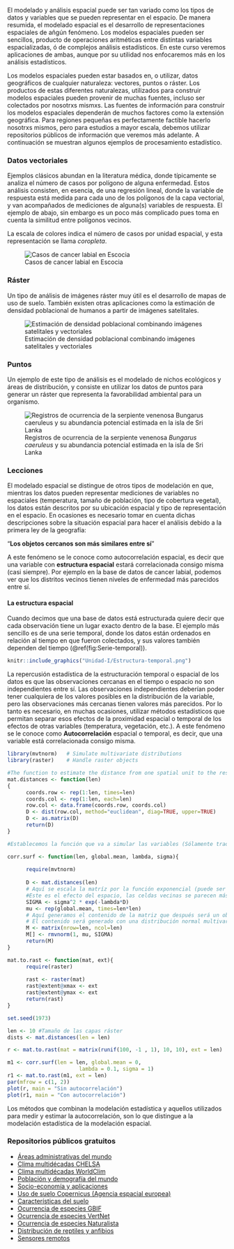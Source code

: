 
El modelado y análisis espacial puede ser tan variado como los tipos de datos y variables que se pueden representar en el espacio. De manera resumida, el modelado espacial es el desarrollo de representaciones espaciales de añgún fenómeno. Los modelos espaciales pueden ser sencillos, producto de operaciones aritméticas entre distintas variables espacializadas, ó de complejos análisis estadísticos. En este curso veremos aplicaciones de ambas, aunque por su utilidad nos enfocaremos más en los análisis estadísticos.

Los modelos espaciales pueden estar basados en, o utilizar, datos geográficos de cualquier naturaleza: vectores, puntos o ráster. Los productos de estas diferentes naturalezas, utilizados para construir modelos espaciales pueden provenir de muchas fuentes, incluso ser colectados por nosotrxs mismxs. Las fuentes de información para construir los modelos espaciales dependerán de muchos factores como la extensión geográfica. Para regiones pequeñas es perfectamente factible hacerlo nosotrxs mismos, pero para estudios a mayor escala, debemos utilizar repositorios públicos de información que veremos más adelante. A continuación se muestran algunos ejemplos de procesamiento estadístico.

### Datos vectoriales

Ejemplos clásicos abundan en la literatura médica, donde típicamente se analiza el número de casos por polígono de alguna enfermedad. Estos análisis consisten, en esencia, de una regresión lineal, donde la variable de respuesta está medida para cada uno de los polígonos de la capa vectorial, y van acompañados de mediciones de alguna(s) variables de respuesta. El ejemplo de abajo, sin embargo es un poco más complicado pues toma en cuenta la similitud entre polígonos vecinos.

La escala de colores indica el número de casos por unidad espacial, y esta representación se llama *coropleta*.

![Casos de cancer labial en Escocia](https://www.multibugs.org/documentation/latest/spatial/maps2.bmp)

### Ráster

Un tipo de análisis de imágenes ráster muy útil es el desarrollo de mapas de uso de suelo. También existen otras aplicaciones como la estimación de densidad poblacional de humanos a partir de imágenes satelitales.

![Estimación de densidad poblacional combinando imágenes satelitales y vectoriales](https://www.worldpop.org/img/methods2/populations/thumbnail_peanutButter_overview3.jpg)

### Puntos

Un ejemplo de este tipo de análisis es el modelado de nichos ecológicos y áreas de distribución, y consiste en utilizar los datos de puntos para generar un ráster que representa la favorabilidad ambiental para un organismo.

![Registros de ocurrencia de la serpiente venenosa *Bungarus caeruleus* y su abundancia potencial estimada en la isla de Sri Lanka](Unidad-I/Bungarus_caeruleus-points.png)

### Lecciones

El modelado espacial se distingue de otros tipos de modelación en que, mientras los datos pueden representar mediciones de variables no espaciales (temperatura, tamaño de población, tipo de cobertura vegetal), los datos están descritos por su ubicación espacial y tipo de representación en el espacio. En ocasiones es necesario tomar en cuenta dichas descripciones sobre la situación espacial para hacer el análisis debido a la primera ley de la geografía:

"**Los objetos cercanos son más similares entre sí**"

A este fenómeno se le conoce como autocorrelación espacial, es decir que una variable con **estructura espacial** estará correlacionada consigo misma (casi siempre). Por ejemplo en la base de datos de cancer labial, podemos ver que los distritos vecinos tienen niveles de enfermedad más parecidos entre sí.

#### La estructura espacial

Cuando decimos que una base de datos está estructurada quiere decir que cada observación tiene un lugar exacto dentro de la base. El ejemplo más sencillo es de una serie temporal, donde los datos están ordenados en relación al tiempo en que fueron colectados, y sus valores también dependen del tiempo (\@ref(fig:Serie-temporal)).

```r
knitr::include_graphics("Unidad-I/Estructura-temporal.png")
```

La repercusión estadística de la estructuración temporal o espacial de los datos es que las observaciones cercanas en el tiempo o espacio no son independientes entre sí. Las observaciones independientes deberían poder tener cualquiera de los valores posibles en la distribución de la variable, pero las observaciones más cercanas tienen valores más parecidos. Por lo tanto es necesario, en muchas ocasiones, utilizar métodos estadísticos que permitan separar esos efectos de la proximidad espacial o temporal de los efectos de otras variables (temperatura, vegetación, etc.). A este fenómeno se le conoce como **Autocorrelación** espacial o temporal, es decir, que una variable está correlacionada consigo misma.

```r
library(mvtnorm)   # Simulate multivariate distributions
library(raster)    # Handle raster objects

#The function to estimate the distance from one spatial unit to the rest
mat.distances <- function(len)
{
      coords.row <- rep(1:len, times=len)
      coords.col <- rep(1:len, each=len)
      row.col <- data.frame(coords.row, coords.col)
      D <- dist(row.col, method="euclidean", diag=TRUE, upper=TRUE)
      D <- as.matrix(D)
      return(D)
}

#Establecemos la función que va a simular las variables (Sólamente traducida al español de la original de Petr Keil)

corr.surf <- function(len, global.mean, lambda, sigma){
      
      require(mvtnorm)
      
      D <- mat.distances(len)
      # Aquí se escala la matríz por la función exponencial (puede ser otra función!)
      #Este es el efecto del espacio, las celdas vecinas se parecen más entre si
      SIGMA <- sigma^2 * exp(-lambda*D)
      mu <- rep(global.mean, times=len*len)
      # Aquí generamos el contenido de la matriz que después será un objeto ráster
      # El contenido será generado con una distribución normal multivariada
      M <- matrix(nrow=len, ncol=len)
      M[] <- rmvnorm(1, mu, SIGMA)
      return(M)
}

mat.to.rast <- function(mat, ext){
      require(raster)
      
      rast <- raster(mat)
      rast@extent@xmax <- ext
      rast@extent@ymax <- ext
      return(rast)
}

set.seed(1973)

len <- 10 #Tamaño de las capas ráster
dists <- mat.distances(len = len)

r <- mat.to.rast(mat = matrix(runif(100, -1 , 1), 10, 10), ext = len)

m1 <- corr.surf(len = len, global.mean = 0, 
                       lambda = 0.1, sigma = 1)
r1 <- mat.to.rast(m1, ext = len)
par(mfrow = c(1, 2))
plot(r, main = "Sin autocorrelación")
plot(r1, main = "Con autocorrelación")
```
Los métodos que combinan la modelación estadística y aquellos utilizados para medir y estimar la autocorrelación, son lo que distingue a la modelación estadística de la modelación espacial.

### Repositorios públicos gratuitos

- [Áreas administrativas del mundo](https://gadm.org/)
- [Clima multidécadas CHELSA](https://chelsa-climate.org/)
- [Clima multidécadas WorldClim](https://worldclim.org/data/index.html)
- [Población y demografía del mundo](https://www.worldpop.org/)
- [Socio-economía y aplicaciones](https://sedac.ciesin.columbia.edu/)
- [Uso de suelo Copernicus (Agencia espacial europea)](https://land.copernicus.eu/global/products/lc)
- [Características del suelo](https://soilgrids.org/)
- [Ocurrencia de especies GBIF](https://www.gbif.org/)
- [Ocurrencia de especies VertNet](http://vertnet.org/)
- [Ocurrencia de especies Naturalista](https://www.naturalista.mx/)
- [Distribución de reptiles y anfibios](http://www.gardinitiative.org/)
- [Sensores remotos](https://worldview.earthdata.nasa.gov/)


